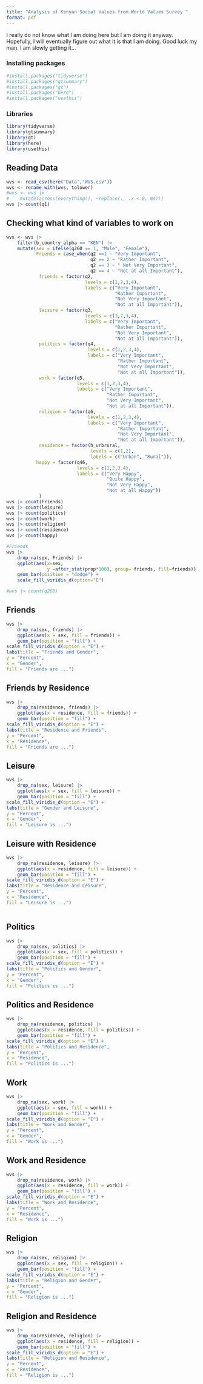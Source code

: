 ```yaml
---
title: "Analysis of Kenyan Social Values from World Values Survey "
format: pdf
---
```

I really do not know what I am doing here but I am doing it anyway. Hopefully, I will eventually figure out what it is that I am doing. Good luck my man. I am slowly getting it...

### Installing packages
```r
#install.packages("tidyverse")
#install.packages("gtsummary")
#install.packages("gt")
#install.packages("here")
#install.packages("usethis")
```
### Libraries
```r
library(tidyverse)
library(gtsummary)
library(gt)
library(here)
library(usethis)
```

## Reading Data
```r
wvs <- read_csv(here("Data","WVS.csv"))
wvs <- rename_with(wvs, tolower)
#wvs <- wvs |> 
#    mutate(across(everything(), ~replace(., .x < 0, NA)))
wvs |> count(q1)

```

## Checking what kind of variables to work on

```r
wvs <- wvs |> 
    filter(b_country_alpha == "KEN") |> 
    mutate(sex = ifelse(q260 == 1, "Male", "Female"),
           Friends = case_when(q2 ==1 ~ "Very Important",
                               q2 == 2 ~ "Rather Important",
                               q2 == 3 ~ " Not Very Important",
                               q2 == 4 ~ "Not at all Important"),
            friends = factor(q2,
                             levels = c(1,2,3,4),
                             labels = c("Very Important", 
                                        "Rather Important", 
                                        "Not Very Important", 
                                        "Not at all Important")),
            leisure = factor(q3,
                             levels = c(1,2,3,4),
                             labels = c("Very Important", 
                                        "Rather Important", 
                                        "Not Very Important", 
                                        "Not at all Important")),
            politics = factor(q4,
                              levels = c(1,2,3,4),
                              labels = c("Very Important", 
                                         "Rather Important", 
                                         "Not Very Important", 
                                         "Not at all Important")),
            work = factor(q5,
                          levels = c(1,2,3,4),
                          labels = c("Very Important", 
                                     "Rather Important", 
                                     "Not Very Important", 
                                     "Not at all Important")),
            religion = factor(q6,
                              levels = c(1,2,3,4),
                              labels = c("Very Important", 
                                         "Rather Important", 
                                         "Not Very Important", 
                                         "Not at all Important")),
            residence = factor(h_urbrural,
                               levels = c(1,2),
                               labels = c("Urban", "Rural")),
           happy = factor(q46,
                          levels = c(1,2,3.4),
                          labels = c("Very Happy",
                                     "Quite Happy",
                                     "Not Very Happy",
                                     "Not at all Happy"))
            )
wvs |> count(Friends)
wvs |> count(leisure)
wvs |> count(politics)
wvs |> count(work)
wvs |> count(religion)
wvs |> count(residence)
wvs |> count(happy)
```

```r
#Friends
wvs |> 
    drop_na(sex, Friends) |> 
    ggplot(aes(x=sex, 
               y =after_stat(prop*100), group= friends, fill=friends)) +
    geom_bar(position = "dodge") +
    scale_fill_viridis_d(option="E")

#wvs |> count(q260)
```

## Friends
```r

wvs |> 
    drop_na(sex, friends) |> 
    ggplot(aes(x = sex, fill = friends)) +
    geom_bar(position = "fill") +
scale_fill_viridis_d(option = "E") +
labs(title = "Friends and Gender",
y = "Percent",
x = "Gender",
fill = "Friends are ...")

```

## Friends by Residence
```r
wvs |> 
    drop_na(residence, friends) |> 
    ggplot(aes(x = residence, fill = friends)) +
    geom_bar(position = "fill") +
scale_fill_viridis_d(option = "E") +
labs(title = "Residence and Friends",
y = "Percent",
x = "Residence",
fill = "Friends are ...")


```

## Leisure
```r
wvs |> 
    drop_na(sex, leisure) |> 
    ggplot(aes(x = sex, fill = leisure)) +
    geom_bar(position = "fill") +
scale_fill_viridis_d(option = "E") +
labs(title = "Gender and Leisure",
y = "Percent",
x = "Gender",
fill = "Leisure is ...")

```

## Leisure with Residence
```r
wvs |> 
    drop_na(residence, leisure) |> 
    ggplot(aes(x = residence, fill = leisure)) +
    geom_bar(position = "fill") +
scale_fill_viridis_d(option = "E") +
labs(title = "Residence and Leisure",
y = "Percent",
x = "Residence",
fill = "Leisure is ...")



```

## Politics

```r
wvs |> 
    drop_na(sex, politics) |> 
    ggplot(aes(x = sex, fill = politics)) +
    geom_bar(position = "fill") +
scale_fill_viridis_d(option = "E") +
labs(title = "Politics and Gender",
y = "Percent",
x = "Gender",
fill = "Politics is ...")

``` 

## Politics and Residence

```r
wvs |> 
    drop_na(residence, politics) |> 
    ggplot(aes(x = residence, fill = politics)) +
    geom_bar(position = "fill") +
scale_fill_viridis_d(option = "E") +
labs(title = "Politics and Residence",
y = "Percent",
x = "Residence",
fill = "Politics is ...")
```


## Work
```r
wvs |> 
    drop_na(sex, work) |> 
    ggplot(aes(x = sex, fill = work)) +
    geom_bar(position = "fill") +
scale_fill_viridis_d(option = "E") +
labs(title = "Work and Gender",
y = "Percent",
x = "Gender",
fill = "Work is ...")
```

## Work and Residence

```r
wvs |> 
    drop_na(residence, work) |> 
    ggplot(aes(x = residence, fill = work)) +
    geom_bar(position = "fill") +
scale_fill_viridis_d(option = "E") +
labs(title = "Work and Residence",
y = "Percent",
x = "Residence",
fill = "Work is ...")

```


## Religion
```r
wvs |> 
    drop_na(sex, religion) |> 
    ggplot(aes(x = sex, fill = religion)) +
    geom_bar(position = "fill") +
scale_fill_viridis_d(option = "E") +
labs(title = "Religion and Gender",
y = "Percent",
x = "Gender",
fill = "Religion is ...")

```

## Religion and Residence


```r
wvs |> 
    drop_na(residence, religion) |> 
    ggplot(aes(x = residence, fill = religion)) +
    geom_bar(position = "fill") +
scale_fill_viridis_d(option = "E") +
labs(title = "Religion and Residence",
y = "Percent",
x = "Residence",
fill = "Religion is ...")

```


```r

```